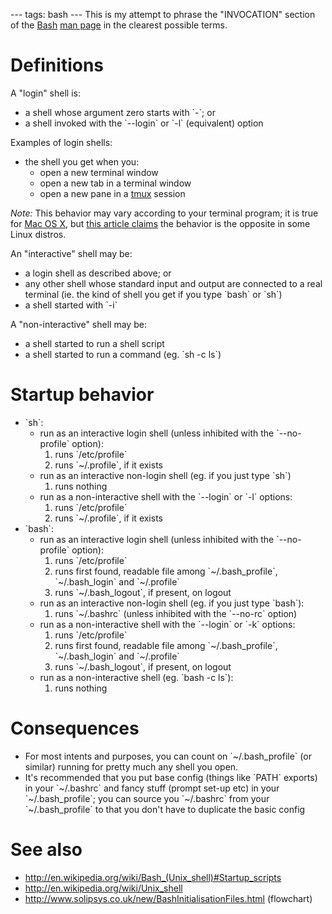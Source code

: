 ---
tags: bash
---
This is my attempt to phrase the "INVOCATION" section of the [[Bash]] [[man page]] in the clearest possible terms.

= Definitions =

A "login" shell is:

* a shell whose argument zero starts with `-`; or
* a shell invoked with the `--login` or `-l` (equivalent) option

Examples of login shells:

* the shell you get when you:
** open a new terminal window
** open a new tab in a terminal window
** open a new pane in a [[tmux]] session

''Note:'' This behavior may vary according to your terminal program; it is true for [[Mac OS X]], but [http://www.joshstaiger.org/archives/2005/07/bash_profile_vs.html this article claims] the behavior is the opposite in some Linux distros.

An "interactive" shell may be:

* a login shell as described above; or
* any other shell whose standard input and output are connected to a real terminal (ie. the kind of shell you get if you type `bash` or `sh`)
* a shell started with `-i`

A "non-interactive" shell may be:

* a shell started to run a shell script
* a shell started to run a command (eg. `sh -c ls`)

= Startup behavior =

* `sh`:
** run as an interactive login shell (unless inhibited with the `--no-profile` option):
**# runs `/etc/profile`
**# runs `~/.profile`, if it exists
** run as an interactive non-login shell (eg. if you just type `sh`)
**# runs nothing
** run as a non-interactive shell with the `--login` or `-l` options:
**# runs `/etc/profile`
**# runs `~/.profile`, if it exists
* `bash`:
** run as an interactive login shell (unless inhibited with the `--no-profile` option):
**# runs `/etc/profile`
**# runs first found, readable file among `~/.bash_profile`, `~/.bash_login` and `~/.profile`
**# runs `~/.bash_logout`, if present, on logout
** run as an interactive non-login shell (eg. if you just type `bash`):
**# runs `~/.bashrc` (unless inhibited with the `--no-rc` option)
** run as a non-interactive shell with the `--login` or `-k` options:
**# runs `/etc/profile`
**# runs first found, readable file among `~/.bash_profile`, `~/.bash_login` and `~/.profile`
**# runs `~/.bash_logout`, if present, on logout
** run as a non-interactive shell (eg. `bash -c ls`):
**# runs nothing

= Consequences =

* For most intents and purposes, you can count on `~/.bash_profile` (or similar) running for pretty much any shell you open.
* It's recommended that you put base config (things like `PATH` exports) in your `~/.bashrc` and fancy stuff (prompt set-up etc) in your `~/.bash_profile`; you can source you `~/.bashrc` from your `~/.bash_profile` to that you don't have to duplicate the basic config

= See also =

* http://en.wikipedia.org/wiki/Bash_(Unix_shell)#Startup_scripts
* http://en.wikipedia.org/wiki/Unix_shell
* http://www.solipsys.co.uk/new/BashInitialisationFiles.html (flowchart)

